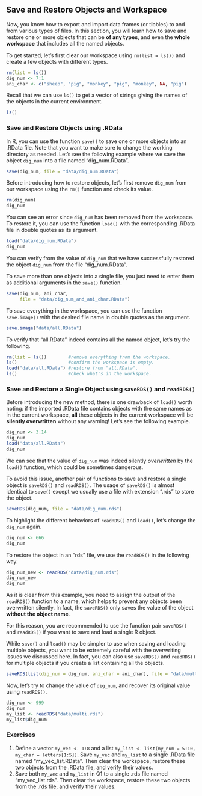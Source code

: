 ## Save and Restore Objects and Workspace  {#save-object}

Now, you know how to export and import data frames (or tibbles) to and from various types of files. In this section, you will learn how to save and restore one or more objects that can be **of any types**, and even the **whole workspace** that includes all the named objects. 

To get started, let's first clear our workspace using `rm(list = ls())` and create a few objects with different types. 

```r
rm(list = ls())
dig_num <- 7:1
ani_char <- c("sheep", "pig", "monkey", "pig", "monkey", NA, "pig")
```

Recall that we can use `ls()` to get a vector of strings giving the names of the objects in the current environment.
```r
ls()
```


### Save and Restore Objects using .RData

In R, you can use the function `save()` to save one or more objects into an .RData file. Note that you want to make sure to change the working directory as needed. Let's see the following example where we save the object `dig_num` into a file named "dig_num.RData".

```r
save(dig_num, file = "data/dig_num.RData")
```

Before introducing how to restore objects, let's first remove `dig_num` from our workspace using the `rm()` function and check its value.

```r
rm(dig_num)
dig_num
```

You can see an error since `dig_num` has been removed from the workspace. To restore it, you can use the function `load()` with the corresponding .RData file in double quotes as its argument. 

```r
load("data/dig_num.RData")
dig_num
```

You can verify from the value of `dig_num` that we have successfully restored the object `dig_num` from the file "dig_num.RData". 

To save more than one objects into a single file, you just need to enter them as additional arguments in the `save()` function.

```r
save(dig_num, ani_char, 
     file = "data/dig_num_and_ani_char.RData")
```

To save everything in the workspace, you can use the function `save.image()` with the desired file name in double quotes as the argument. 

```r
save.image("data/all.RData")
```

To verify that "all.RData" indeed contains all the named object, let's try the following. 

```r
rm(list = ls())        #remove everything from the workspace.
ls()                   #confirm the workspace is empty.
load("data/all.RData") #restore from "all.RData".
ls()                   #check what's in the workspace.
```



### Save and Restore a Single Object using `saveRDS()` and `readRDS()`

Before introducing the new method, there is one drawback of `load()` worth noting: if the imported .RData file contains objects with the same names as in the current workspace, **all** these objects in the current workspace will be **silently overwritten** without any warning! Let's see the following example. 

```r
dig_num <- 3.14
dig_num
load("data/all.RData")
dig_num
```

We can see that the value of  `dig_num` was indeed silently *overwritten* by the `load()` function, which could be sometimes dangerous. 

To avoid this issue, another pair of functions to save and restore a single object is `saveRDS()` and `readRDS()`. The usage of `saveRDS()` is almost identical to `save()` except we usually use a file with extension ".rds" to store the object. 

```r
saveRDS(dig_num, file = "data/dig_num.rds")
```

To highlight the different behaviors of `readRDS()` and `load()`, let's change the `dig_num` again. 

```r
dig_num <- 666
dig_num
```

To restore the object in an "rds" file, we use the `readRDS()` in the following way.

```r
dig_num_new <- readRDS("data/dig_num.rds")
dig_num_new
dig_num
```

As it is clear from this example, you need to assign the output of the `readRDS()` function to a name, which helps to prevent any objects been overwritten silently. In fact, the `saveRDS()` only saves the value of the object **without the object name**. 

For this reason, you are recommended to use the function pair `saveRDS()` and `readRDS()` if you want to save and load a single R object. 

While `save()` and `load()` may be simpler to use when saving and loading multiple objects, you want to be extremely careful with the overwriting issues we discussed here. In fact, you can also use `saveRDS()` and `readRDS()` for multiple objects if you create a list containing all the objects. 

```r
saveRDS(list(dig_num = dig_num, ani_char = ani_char), file = "data/multi.rds")
```

Now, let's try to change the value of `dig_num`, and recover its original value using `readRDS()`.

```r
dig_num <- 999
dig_num
my_list <- readRDS("data/multi.rds")
my_list$dig_num
```


### Exercises

1. Define a vector `my_vec <- 1:8` and a list `my_list <- list(my_num = 5:10, my_char = letters[1:5])`. Save `my_vec` and `my_list` to a single .RData file named "my_vec_list.RData". Then clear the workspace, restore these two objects from the .RData file, and verify their values.
2. Save both `my_vec` and `my_list` in Q1 to a single .rds file named "my_vec_list.rds". Then clear the workspace, restore these two objects from the .rds file, and verify their values.

